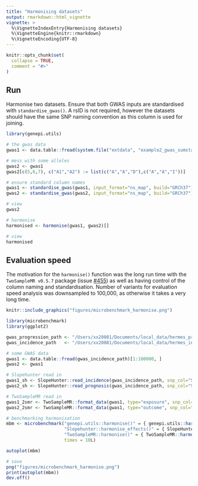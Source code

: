 ```yaml
---
title: "Harmonising datasets"
output: rmarkdown::html_vignette
vignette: >
  %\VignetteIndexEntry{Harmonising datasets}
  %\VignetteEngine{knitr::rmarkdown}
  %\VignetteEncoding{UTF-8}
---
```


```r
knitr::opts_chunk$set(
  collapse = TRUE,
  comment = "#>"
)
```

## Run

Harmonise two datasets. Ensure that both GWAS inputs are standardised with `standardise_gwas()`. A rsID is not required, however the datasets
should have the same SNP naming convention as this column is used for joining.

```r
library(genepi.utils)

# the gwas data
gwas1 <- data.table::fread(system.file("extdata", "example2_gwas_sumstats.tsv", package="genepi.utils"))

# mess with some alleles
gwas2 <- gwas1
gwas2[c(5,6,7), c("A1","A2") := list(c("A","A","D"),c("A","A","I"))]

# ensure standard column names
gwas1 <- standardise_gwas(gwas1, input_format="ns_map", build="GRCh37")
gwas2 <- standardise_gwas(gwas2, input_format="ns_map", build="GRCh37")[]

# view
gwas2

# harmonise
harmonised <- harmonise(gwas1, gwas2)[]

# view 
harmonised
```

## Evaluation speed

The motivation for the `harmonise()` function was the long run time with the `TwoSampleMR v0.5.7` package (issue [#455](https://github.com/MRCIEU/TwoSampleMR/issues/455)) as well as having control of the column naming and standardisation. Number of variants for evaluation speed analysis was downsampled to 100,000, as otherwise it takes a very long time. 

```r
knitr::include_graphics("figures/microbenchmark_harmonise.png")
```

```r
library(microbenchmark)
library(ggplot2)

gwas_progression_path <- "/Users/xx20081/Documents/local_data/hermes_progression/biostat_disc/post_qc/biostat_disc.allcause_death.autosomes.gz"
gwas_incidence_path   <- "/Users/xx20081/Documents/local_data/hermes_incidence/standardised/hf_incidence_pheno1_eur.tsv.gz"

# some GWAS data
gwas1 <- data.table::fread(gwas_incidence_path)[1:100000, ]
gwas2 <- gwas1

# Slopehunter read in 
gwas1_sh <- SlopeHunter::read_incidence(gwas_incidence_path, snp_col="SNP", beta_col="BETA", se_col="SE", pval_col="P", eaf_col="EAF", effect_allele_col="EA", other_allele_col="OA", chr_col = "CHR", pos_col="POS")[1:100000, ]
gwas2_sh <- SlopeHunter::read_prognosis(gwas_incidence_path, snp_col="SNP", beta_col="BETA", se_col="SE", pval_col="P", eaf_col="EAF", effect_allele_col="EA", other_allele_col="OA", chr_col = "CHR", pos_col="POS")[1:100000, ]

# TwoSampleMR read in 
gwas1_2smr <- TwoSampleMR::format_data(gwas1, type="exposure", snp_col="SNP", beta_col="BETA", se_col="SE", pval_col="P", eaf_col="EAF", effect_allele_col="EA", other_allele_col="OA", chr_col = "CHR", pos_col="POS")[1:100000, ]
gwas2_2smr <- TwoSampleMR::format_data(gwas1, type="outcome", snp_col="SNP", beta_col="BETA", se_col="SE", pval_col="P", eaf_col="EAF", effect_allele_col="EA", other_allele_col="OA", chr_col = "CHR", pos_col="POS")[1:100000, ]

# benchmarking harmonisation
mbm <- microbenchmark("genepi.utils::harmonise()" = { genepi.utils::harmonise(gwas1, gwas2) },
                      "Slopehunter::harmonise_effects()" = { SlopeHunter::harmonise_effects(gwas1, gwas2) },
                      "TwoSampleMR::harmonise()" = { TwoSampleMR::harmonise_data(gwas1_2smr, gwas2_2smr) },
                      times = 10L)

autoplot(mbm)

# save
png("figures/microbenchmark_harmonise.png")
print(autoplot(mbm))
dev.off()
```
